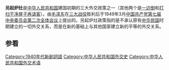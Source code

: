 {{來源|time=2015-09-14T15:46:20+00:00}}
{{擴充|time=2015-09-14T15:46:20+00:00}}
'''另起炉灶'''是[[中华人民共和国|中华人民共和国]]建国初期的三大外交政策之一（其他两个是[[一边倒|一边倒]]和[[打扫干净屋子再请客|打扫干净屋子再请客]]）。由[[毛泽东|毛泽东]]在[[三大战役|三大战役]]胜利后于1949年3月[[中国共产党第七届中央委员会第二次全体会议|中国共产党第七届中央委员会第二次全体会议]]上提出的。另起炉灶政策指的是不承认原有[[中华民国|中华民国]]时期建立的一切外交关系，而是在新的基础上与其他国家建立新的平等的外交关系。
== 参看 ==
{{中华人民共和国外交}}
{{小作品|time=2015-09-14T15:46:20+00:00}}
[[Category:1940年代新創詞語|Category:1940年代新創詞語]]
[[Category:中华人民共和国外交史|Category:中华人民共和国外交史]]
[[Category:中华人民共和国外交术语|Category:中华人民共和国外交术语]]